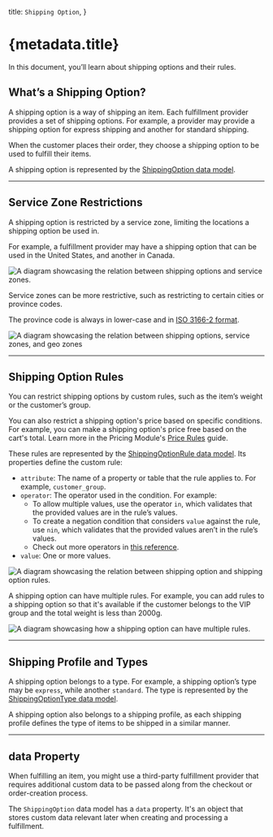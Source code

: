   title: `Shipping Option`,
}

# {metadata.title}

In this document, you’ll learn about shipping options and their rules.

## What’s a Shipping Option?

A shipping option is a way of shipping an item. Each fulfillment provider provides a set of shipping options. For example, a provider may provide a shipping option for express shipping and another for standard shipping.

When the customer places their order, they choose a shipping option to be used to fulfill their items.

A shipping option is represented by the [ShippingOption data model](/references/fulfillment/models/ShippingOption).

---

## Service Zone Restrictions

A shipping option is restricted by a service zone, limiting the locations a shipping option be used in.

For example, a fulfillment provider may have a shipping option that can be used in the United States, and another in Canada.

![A diagram showcasing the relation between shipping options and service zones.](https://res.cloudinary.com/dza7lstvk/image/upload/v1712330831/Medusa%20Resources/shipping-option-service-zone_pobh6k.jpg)

Service zones can be more restrictive, such as restricting to certain cities or province codes.

<Note title="Tip">

The province code is always in lower-case and in [ISO 3166-2 format](https://en.wikipedia.org/wiki/ISO_3166-2).

</Note>

![A diagram showcasing the relation between shipping options, service zones, and geo zones](https://res.cloudinary.com/dza7lstvk/image/upload/v1712331186/Medusa%20Resources/shipping-option-service-zone-city_m5sxod.jpg)

---

## Shipping Option Rules

You can restrict shipping options by custom rules, such as the item’s weight or the customer’s group.

<Note title="Tip">

You can also restrict a shipping option's price based on specific conditions. For example, you can make a shipping option's price free based on the cart's total. Learn more in the Pricing Module's [Price Rules](../../pricing/price-rules/page.mdx#how-to-set-rules-on-a-price) guide.

</Note>

These rules are represented by the [ShippingOptionRule data model](/references/fulfillment/models/ShippingOptionRule). Its properties define the custom rule:

- `attribute`: The name of a property or table that the rule applies to. For example, `customer_group`.
- `operator`: The operator used in the condition. For example:
    - To allow multiple values, use the operator `in`, which validates that the provided values are in the rule’s values.
    - To create a negation condition that considers `value` against the rule, use `nin`, which validates that the provided values aren’t in the rule’s values.
    - Check out more operators in [this reference](/references/fulfillment/types/fulfillment.RuleOperatorType).
- `value`: One or more values.

![A diagram showcasing the relation between shipping option and shipping option rules.](https://res.cloudinary.com/dza7lstvk/image/upload/v1712331340/Medusa%20Resources/shipping-option-rule_oosopf.jpg)

A shipping option can have multiple rules. For example, you can add rules to a shipping option so that it's available if the customer belongs to the VIP group and the total weight is less than 2000g.

![A diagram showcasing how a shipping option can have multiple rules.](https://res.cloudinary.com/dza7lstvk/image/upload/v1712331462/Medusa%20Resources/shipping-option-rule-2_ylaqdb.jpg)

---

## Shipping Profile and Types

A shipping option belongs to a type. For example, a shipping option’s type may be `express`, while another `standard`. The type is represented by the [ShippingOptionType data model](/references/fulfillment/models/ShippingOptionType).

A shipping option also belongs to a shipping profile, as each shipping profile defines the type of items to be shipped in a similar manner.

---

## data Property

When fulfilling an item, you might use a third-party fulfillment provider that requires additional custom data to be passed along from the checkout or order-creation process.

The `ShippingOption` data model has a `data` property. It's an object that stores custom data relevant later when creating and processing a fulfillment.
